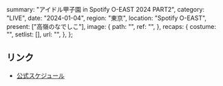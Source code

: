   summary: "アイドル甲子園 in Spotify O-EAST 2024 PART2",
  category: "LIVE",
  date: "2024-01-04",
  region: "東京",
  location: "Spotify O-EAST",
  present: ["高嶺のなでしこ"],
  image: {
    path: "",
    ref: "",
  },
  recaps: {
    costume: "",
    setlist: [],
    url: "",
  },
};

## リンク

- [公式スケジュール](https://takanenonadeshiko.jp/?p=1561)
